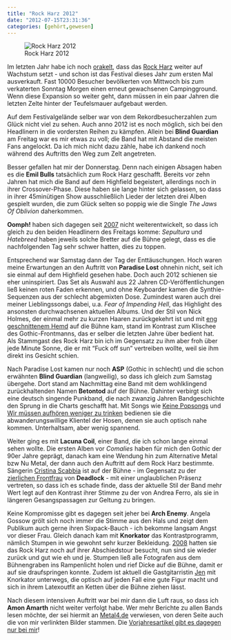 ```yaml
---
title: "Rock Harz 2012"
date: "2012-07-15T23:31:36"
categories: [gehört,gewesen]
---
```


![Rock Harz 2012](rockharz2012.jpg)

Im letzten Jahr habe ich noch [orakelt](/blog/2011/07/11/rock-harz-2011/), dass das [Rock Harz](http://www.rockharz-festival.com/) weiter auf Wachstum setzt - und schon ist das Festival dieses Jahr zum ersten Mal ausverkauft. Fast 10000 Besucher bevölkerten von Mittwoch bis zum verkaterten Sonntag Morgen einen erneut gewachsenen Campingground. Wenn diese Expansion so weiter geht, dann müssen in ein paar Jahren die letzten Zelte hinter der Teufelsmauer aufgebaut werden.

Auf dem Festivalgelände selber war von dem Rekordbesucherzahlen zum Glück nicht viel zu sehen. Auch anno 2012 ist es noch möglich, sich bei den Headlinern in die vordersten Reihen zu kämpfen. Allein bei **Blind Guardian** am Freitag war es mir etwas zu voll; die Band hat mit Abstand die meisten Fans angelockt. Da ich mich nicht dazu zähle, habe ich dankend noch während des Auftritts den Weg zum Zelt angetreten.

Besser gefallen hat mir der Donnerstag. Denn nach einigen Absagen haben es die **Emil Bulls** tatsächlich zum Rock Harz geschafft. Bereits vor zehn Jahren hat mich die Band auf dem Highfield begeistert, allerdings noch in ihrer Crossover-Phase. Diese haben sie lange hinter sich gelassen, so dass in ihrer 45minütigen Show ausschließlich Lieder der letzten drei Alben gespielt wurden, die zum Glück selten so poppig wie die Single *The Jaws Of Oblivion* daherkommen.

**Oomph!** haben sich dagegen seit [2007](/blog/2007/07/15/rock-harz-2007/) nicht weiterentwickelt, so dass ich gleich zu den beiden Headlinern des Freitags komme: *Sepultura* und *Hatebreed* haben jeweils solche Bretter auf die Bühne gelegt, dass es die nachfolgenden Tag sehr schwer hatten, dies zu toppen.

Entsprechend war Samstag dann der Tag der Enttäuschungen. Hoch waren meine Erwartungen an den Auftritt von **Paradise Lost** ohnehin nicht, seit ich sie einmal auf dem Highfield gesehen habe. Doch auch 2012 schienen sie eher uninspiriert. Das Set als Auswahl aus 22 Jahren CD-Veröffentlichungen ließ keinen roten Faden erkennen, und ohne Keyboarder kamen die Synthie-Sequenzen aus der schlecht abgemixten Dose. Zumindest waren auch drei meiner Lieblingssongs dabei, u.a. *Fear of Impending Hell*, das Highlight des ansonsten durchwachsenen aktuellen Albums. Und der Stil von Nick Holmes, der einmal mehr zu kurzen Haaren zurückgekehrt ist und mit [eng geschnittenem Hemd](http://www.metal4.de/wp-content/blogs.dir/1/files/rockharz-2012-freitag-13-07-2012/paradiselost-2-von-7.jpg) auf die Bühne kam, stand im Kontrast zum Klischee des Gothic-Frontmanns, das er selber die letzten Jahre über bedient hat. Als Stammgast des Rock Harz bin ich im Gegensatz zu ihm aber froh über jede Minute Sonne, die er mit "Fuck off sun" vertreiben wollte, weil sie ihm direkt ins Gesicht schien.

Nach Paradise Lost kamen nur noch **ASP** (Gothic in schlecht) und die schon erwähnten **Blind Guardian** (langweilig), so dass ich gleich zum Samstag übergehe. Dort stand am Nachmittag eine Band mit dem wohlklingend zurückhaltenden Namen **Betontod** auf der Bühne. Dahinter verbirgt sich eine deutsch singende Punkband, die nach zwanzig Jahren Bandgeschichte den Sprung in die Charts geschafft hat. Mit Songs wie [Keine Popsongs](http://www.youtube.com/watch?v=gFgaQDurt4Y) und [Wir müssen aufhören weniger zu trinken](http://www.youtube.com/watch?v=N0K45VSNtGc) bedienen sie die abwanderungswillige Klientel der Hosen, denen sie auch optisch nahe kommen. Unterhaltsam, aber wenig spannend.

Weiter ging es mit **Lacuna Coil**, einer Band, die ich schon lange einmal sehen wollte. Die ersten Alben vor *Comalies* haben für mich den Gothic der 90er Jahre geprägt, danach kam eine Wendung hin zum Alternative Metal bzw Nu Metal, der dann auch den Auftritt auf dem Rock Harz bestimmte. Sängerin [Cristina Scabbia](http://www.metal4.de/wp-content/blogs.dir/1/files/rockharz-2012-samstag-14-07-2012/lacunacoil-2-von-9.jpg) ist auf der Bühne - im Gegensatz zu der [zierlichen Frontfrau](http://www.metal4.de/wp-content/blogs.dir/1/files/rockharz-2012-samstag-14-07-2012/deadlock-5-von-9.jpg) von **Deadlock** - mit einer unglaublichen Präsenz vertreten, so dass ich es schade finde, dass der aktuelle Stil der Band mehr Wert legt auf den Kontrast ihrer Stimme zu der von Andrea Ferro, als sie in längeren Gesangspassagen zur Geltung zu bringen.

Keine Kompromisse gibt es dagegen seit jeher bei **Arch Enemy**. Angela Gossow grölt sich noch immer die Stimme aus den Hals und zeigt dem Publikum auch gerne ihren Sixpack-Bauch - ich bekomme langsam Angst vor dieser Frau. Gleich danach kam mit **Knorkator** das Kontrastprogramm, nämlich Stumpen in wie gewohnt sehr kurzer Bekleidung. [2008](/blog/2008/07/22/rock-harz-2008/) hatten sie das Rock Harz noch auf ihrer Abschiedstour besucht, nun sind sie wieder zurück und gut wie eh und je. Stumpen ließ alle Fotografen aus dem Bühnengraben ins Rampenlicht holen und rief Dicke auf die Bühne, damit er auf sie draufspringen konnte. Zudem ist aktuell die Gastgitarristin [Jen](http://www.metal4.de/wp-content/blogs.dir/1/files/rockharz-2012-samstag-14-07-2012/knorkator-12-von-12.jpg) mit Knorkator unterwegs, die optisch auf jeden Fall eine gute Figur macht und sich in ihrem Latexoutfit an Ketten über die Bühne ziehen lässt.

Nach diesem intensiven Auftritt war bei mir dann die Luft raus, so dass ich **Amon Amarth** nicht weiter verfolgt habe. Wer mehr Berichte zu allen Bands lesen möchte, der sei hiermit an [Metal4.de](http://www.metal4.de/live/festivals/rockharz-2012) verwiesen, von deren Seite auch die von mir verlinkten Bilder stammen. Die [Vorjahresartikel gibt es dagegen nur bei mir](/blog/?s=rock+harz)!

